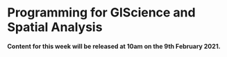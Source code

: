 # Programming for GIScience and Spatial Analysis

**Content for this week will be released at 10am on the 9th February 2021.**

<!-- ## Exploratory Spatial Data Analysis -->

<!-- :::note -->
<!-- **Spatial Analysis, Statistics, Spatial Statistics and Geostatistics**<br> -->

<!-- ::: -->